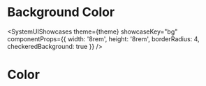


# Background Color

<SystemUIShowcases
  theme={theme}
  showcaseKey="bg"
  componentProps={{
    width: '8rem',
    height: '8rem',
    borderRadius: 4,
    checkeredBackground: true
  }}
/>

# Color

<SystemUIShowcases theme={theme} showcaseKey="color" />

